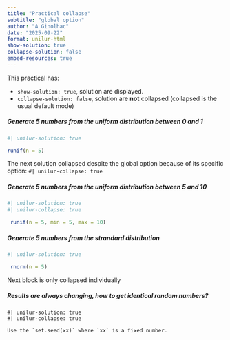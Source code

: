 ```yaml
---
title: "Practical collapse"
subtitle: "global option"
author: "A Ginolhac"
date: "2025-09-22"
format: unilur-html
show-solution: true
collapse-solution: false
embed-resources: true
---
```


::: {.callout-note}
This practical has:

- `show-solution: true`, solution are displayed.
- `collapse-solution: false`, solution are **not** collapsed (collapsed is the usual default mode)
:::


##### Generate 5 numbers from the uniform distribution between 0 and 1

```r
#| unilur-solution: true

runif(n = 5)
```

The next solution collapsed despite the global option because of its specific option: `#| unilur-collapse: true`

##### Generate 5 numbers from the uniform distribution between 5 and 10

```r
#| unilur-solution: true
#| unilur-collapse: true

 runif(n = 5, min = 5, max = 10)
```


##### Generate 5 numbers from the strandard distribution

```r
#| unilur-solution: true

 rnorm(n = 5)
```

Next block is only collapsed individually

##### Results are always changing, how to get identical random numbers?

```block
#| unilur-solution: true
#| unilur-collapse: true

Use the `set.seed(xx)` where `xx` is a fixed number.
```
